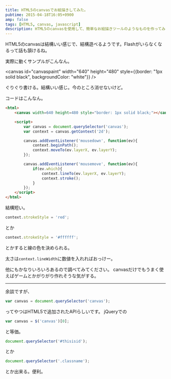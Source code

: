 ```yaml
---
title: HTML5のcanvasでお絵描きしてみた。
pubtime: 2015-04-18T16:05+0900
amp: false
tags: [HTML5, canvas, javascript]
description: HTML5のcanvasを使用して、簡単なお絵描きツールのようなものを作ってみました。結構色々遊べそうです。
---
```


HTML5のcanvasは結構いい感じで、結構遊べるようです。Flashがいらなくなるって話も頷けるね。

実際に動くサンプルがこんなん。

<canvas id="canvaspaint" width="640" height="480" style={{border: "1px solid black", backgroundColor: "white"}} />
<Script>{() => {
    const canvas = document.querySelector('#canvaspaint');
    const context = canvas.getContext('2d');
    canvas.addEventListener('mousedown', ev => {
        context.beginPath();
        context.moveTo(ev.layerX, ev.layerY);
    });
    canvas.addEventListener('mousemove', ev => {
        if (ev.which) {
            context.lineTo(ev.layerX,ev.layerY);
            context.stroke();
        }
    });
}}</Script>

ぐりぐり書ける。結構いい感じ。今のところ消せないけど。

コードはこんなん。
``` html
<html>
    <canvas width=640 height=480 style="border: 1px solid black;"></canvas>

    <script>
        var canvas = document.querySelector('canvas');
        var context = canvas.getContext('2d');

        canvas.addEventListener('mousedown', function(ev){
            context.beginPath();
            context.moveTo(ev.layerX, ev.layerY);
        });

        canvas.addEventListener('mousemove', function(ev){
            if(ev.which){
                context.lineTo(ev.layerX, ev.layerY);
                context.stroke();
            }
        });
    </script>
</html>
```
結構短い。

``` javascript
context.strokeStyle = 'red';
```
とか
``` javascript
context.strokeStyle = '#ffffff';
```
とかすると線の色を決められる。

太さは`context.lineWidth`に数値を入れればおっけー。

他にもかなりいろいろあるので調べてみてください。
canvasだけでもうまく使えばゲームとかがりがり作れそうな気がする。

---

余談ですが、
``` javascript
var canvas = document.querySelector('canvas');
```
ってやつはHTML5で追加されたAPIらしいです。
jQueryでの
``` javascript
var canvas = $('canvas')[0];
```
と等価。

``` javascript
document.querySelector('#thisisid');
```
とか
``` javascript
document.querySelector('.classname');
```
とか出来る。便利。
